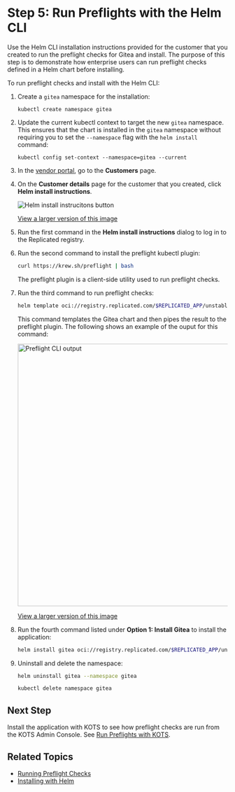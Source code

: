 # Step 5: Run Preflights with the Helm CLI

Use the Helm CLI installation instructions provided for the customer that you created to run the preflight checks for Gitea and install. The purpose of this step is to demonstrate how enterprise users can run preflight checks defined in a Helm chart before installing.

To run preflight checks and install with the Helm CLI:

1. Create a `gitea` namespace for the installation:

   ```
   kubectl create namespace gitea
   ```

1. Update the current kubectl context to target the new `gitea` namespace. This ensures that the chart is installed in the `gitea` namespace without requiring you to set the `--namespace` flag with the `helm install` command:

   ```
   kubectl config set-context --namespace=gitea --current
   ```

1. In the [vendor portal](https://vendor.replicated.com), go to the **Customers** page.

1. On the **Customer details** page for the customer that you created, click **Helm install instructions**.

   ![Helm install instrucitons button](/images/tutorial-gitea-helm-customer-install-button.png)

   [View a larger version of this image](/images/tutorial-gitea-helm-customer-install-button.png)

1. Run the first command in the **Helm install instructions** dialog to log in to the Replicated registry.

1. Run the second command to install the preflight kubectl plugin:

   ```bash
   curl https://krew.sh/preflight | bash
   ```
   The preflight plugin is a client-side utility used to run preflight checks.

1. Run the third command to run preflight checks:

   ```bash
   helm template oci://registry.replicated.com/$REPLICATED_APP/unstable/gitea | kubectl preflight -
   ```
   This command templates the Gitea chart and then pipes the result to the preflight plugin. The following shows an example of the ouput for this command:

   <img alt="Preflight CLI output" src="/images/gitea-preflights-cli.png" width="600px"/>

   [View a larger version of this image](/images/gitea-preflights-cli.png)

1. Run the fourth command listed under **Option 1: Install Gitea** to install the application:

   ```bash
   helm install gitea oci://registry.replicated.com/$REPLICATED_APP/unstable/gitea
   ```   

1. Uninstall and delete the namespace:

   ```bash
   helm uninstall gitea --namespace gitea
   ```
   ```bash
   kubectl delete namespace gitea
   ```

## Next Step

Install the application with KOTS to see how preflight checks are run from the KOTS Admin Console. See [Run Preflights with KOTS](tutorial-preflight-helm-install-kots).

## Related Topics

* [Running Preflight Checks](/vendor/preflight-running)  
* [Installing with Helm](/vendor/install-with-helm)        